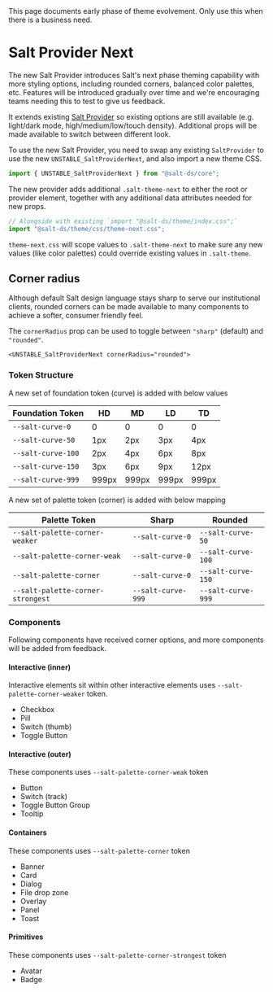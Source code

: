 
<Meta title="Experimental/Theme Next" />

<Banner>
  <BannerContent>
    This page documents early phase of theme evolvement. Only use this when
    there is a business need.
  </BannerContent>
</Banner>

# Salt Provider Next

The new Salt Provider introduces Salt's next phase theming capability with more styling options, including
rounded corners, balanced color palettes, etc. Features will be introduced gradually over time and we're
encouraging teams needing this to test to give us feedback.

It extends existing [Salt Provider](/?path=/docs/documentation-core-salt-provider--docs) so existing options
are still available (e.g. light/dark mode, high/medium/low/touch density). Additional props will be made available
to switch between different look.

To use the new Salt Provider, you need to swap any existing `SaltProvider` to use the new `UNSTABLE_SaltProviderNext`,
and also import a new theme CSS.

```js static
import { UNSTABLE_SaltProviderNext } from "@salt-ds/core";
```

The new provider adds additional `.salt-theme-next` to either the root or provider element, together with any additional
data attributes needed for new props.

```js static
// Alongside with existing `import "@salt-ds/theme/index.css";`
import "@salt-ds/theme/css/theme-next.css";
```

`theme-next.css` will scope values to `.salt-theme-next` to make sure any new values (like color palettes) could override
existing values in `.salt-theme`.

## Corner radius

Although default Salt design language stays sharp to serve our institutional clients,
rounded corners can be made available to many components to achieve a softer, consumer friendly feel.

The `cornerRadius` prop can be used to toggle between `"sharp"` (default) and `"rounded"`.

```tsx
<UNSTABLE_SaltProviderNext cornerRadius="rounded">
```

### Token Structure

A new set of foundation token (curve) is added with below values

| Foundation Token   | HD    | MD    | LD    | TD    |
| ------------------ | ----- | ----- | ----- | ----- |
| `--salt-curve-0`   | 0     | 0     | 0     | 0     |
| `--salt-curve-50`  | 1px   | 2px   | 3px   | 4px   |
| `--salt-curve-100` | 2px   | 4px   | 6px   | 8px   |
| `--salt-curve-150` | 3px   | 6px   | 9px   | 12px  |
| `--salt-curve-999` | 999px | 999px | 999px | 999px |

A new set of palette token (corner) is added with below mapping

| Palette Token                     | Sharp              | Rounded            |
| --------------------------------- | ------------------ | ------------------ |
| `--salt-palette-corner-weaker`    | `--salt-curve-0`   | `--salt-curve-50`  |
| `--salt-palette-corner-weak`      | `--salt-curve-0`   | `--salt-curve-100` |
| `--salt-palette-corner`           | `--salt-curve-0`   | `--salt-curve-150` |
| `--salt-palette-corner-strongest` | `--salt-curve-999` | `--salt-curve-999` |

### Components

Following components have received corner options, and more components will be added from feedback.

#### Interactive (inner)

Interactive elements sit within other interactive elements uses `--salt-palette-corner-weaker` token.

- Checkbox
- Pill
- Switch (thumb)
- Toggle Button

#### Interactive (outer)

These components uses `--salt-palette-corner-weak` token

- Button
- Switch (track)
- Toggle Button Group
- Tooltip

#### Containers

These components uses `--salt-palette-corner` token

- Banner
- Card
- Dialog
- File drop zone
- Overlay
- Panel
- Toast

#### Primitives

These components uses `--salt-palette-corner-strongest` token

- Avatar
- Badge
